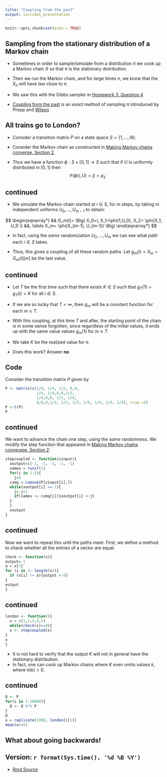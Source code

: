 ```yaml
---
title: "Coupling from the past"
output: ioslides_presentation
---
```



```r
knitr::opts_chunk$set(echo = TRUE)
```


##  Sampling from the stationary distribution of a Markov chain

*  Sometimes in order to sample/simulate from a distribution $\pi$
we cook up a Markov chain $X$ so that $\pi$ is the stationary distribution.

*  Then we run the Markov chain, and for large times $n$, we know that the $X_n$ will have law close to $\pi$.

*  We saw this with the Gibbs sampler in
[Homework 3, Question 4](https://tsoo-math.github.io/ucl/QHW3.html)

*  [Coupling from the past](https://onlinelibrary.wiley.com/doi/10.1002/(SICI)1098-2418(199608/09)9:1/2%3C223::AID-RSA14%3E3.0.CO;2-O) is an *exact* method of sampling $\pi$ introduced by Propp and [Wilson](http://www.dbwilson.com/exact/) 


## All trains go to London?

*  Consider a transition matrix $P$ on a state space $S=\{1, \ldots, N\}$.

*  Consider the Markov chain as constructed in [Making Markov chains converge, Section 2](https://tsoo-math.github.io/ucl/markov-c.html).

*  Thus we have a function $\phi:S \times [0,1] \to S$ such that if $U$ is uniformly distributed in $[0,1]$ then
 $$\mathbb{P}(\phi(i, U) =j) = p_{ij}$$


## continued

*  We simulate the Markov chain started at $i\in S$, for $m$ steps, by taking $m$ independent uniforms $U_0, \ldots, U_{m-1}$ to obtain:

$$ 
\begin{eqnarray*}
&& G_m(i)= \Big( X_0=i, X_1=\phi(1,U_0), X_2= \phi(X_1, U_1)  \\
&&, \ldots X_m= \phi(X_{m-1}, U_{m-1}) \Big)
\end{eqnarray*}
$$

*  In fact, using the *same* randomization $U_0, \ldots, U_m$ we can see what *path* each $i \in S$ takes.

*  Thus, this gives a coupling of all these random paths.  Let $g_m(i) = X_m = G_m(i)[m]$ be the last value. 

## continued

* Let $T$ be the first time such that there exists $K \in S$ such that $g_T(1) = g_T(i)= K$ for all $i \in S$. 

*  If we are so lucky that $T < \infty$, then $g_m$ will be a constant function for each $m \geq T$.

*  With this coupling, at this time $T$ and after, the starting point of the chain is in some sense forgotten, since regardless of the initial values, it ends up with the same value values $g_m(1)$ for $m \geq T$.

*  We take $K$ be the realized value for $\pi$.  

*  Does this work? Answer **no**.


## Code

Consider the transition matrix $P$ given by

```r
P <- matrix(c(1/4, 1/4, 1/2, 0,0, 
              1/4, 1/4,0,0,1/2, 
              1/4,0,0, 1/2, 1/4, 
              0,0,0,1/2, 1/2, 1/5, 1/5, 1/5, 1/5, 1/5), nrow =5)
P <-t(P)
P
```

## continued

  We want to advance the chain one step, using the *same* randomness.  We modify the step function that appeared in
  [Making Markov chains converage, Section 2](https://tsoo-math.github.io/ucl/markov-c.html):
  
  
```r
stepcoupled <- function(zinput){
  xoutput=c(-1, -1, -1, -1, -1)
  sameu = runif(1)
  for(i in 1:5){
    j=0
  cumq = cumsum(P[zinput[i],])
  while(xoutput[i] ==-1){
    j<-j+1
    if(sameu <= cumq[j]){xoutput[i] <-j}
  }
  }
  xoutput
}
```

## continued

Now we want to repeat this until the paths meet.  First, we define a method to check whether 
all the entries of a vector are equal.
```r

check <- function(x){
output= 1
a = x[1]
for (i in 2: length(x)){
  if (x[i] != a){output <-0}
}
output
}
```

## continued

```r
london <- function(){
  x = c(1,2,3,4,5)
  while(check(x)==0){
  x <- stepcoupled(x)
}
x
}
```


*  It is not hard to verify that the output $K$ will not in general have the stationary distribution.
*  In fact, one can cook up Markov chains where $K$ even omits values $k$, where $\pi(k) >0$.  


## continued

```r
Q <- P
for(i in 1:10000){
  Q <- Q %*% P
}
Q
x = replicate(1000, london()[1])
mean(x==5)

```


## What about going backwards!



##   Version: `r format(Sys.time(), '%d %B %Y')`
  * [Rmd Source](https://tsoo-math.github.io/ucl/randomTP-slides.Rmd)






